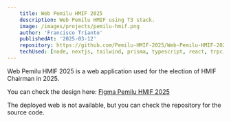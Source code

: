 ```yaml
---
    title: Web Pemilu HMIF 2025
    description: Web Pemilu HMIF using T3 stack.
    image: /images/projects/pemilu-hmif.png
    author: 'Francisco Trianto'
    publishedAt: '2025-03-12'
    repository: https://github.com/Pemilu-HMIF-2025/Web-Pemilu-HMIF-2025
    techUsed: [node, nextjs, tailwind, prisma, typescript, react, trpc, drizzle]
---
```



Web Pemilu HMIF 2025 is a web application used for the election of HMIF Chairman in 2025.

You can check the design here: [Figma Pemilu HMIF 2025](https://www.figma.com/design/nI5VUd2IIOmrYZ6Hjgj2Qp/Pemilu-HMIF-2025?node-id=1-856&t=MQL0Am5Krdbb4sK6-1)

The deployed web is not available, but you can check the repository for the source code.
